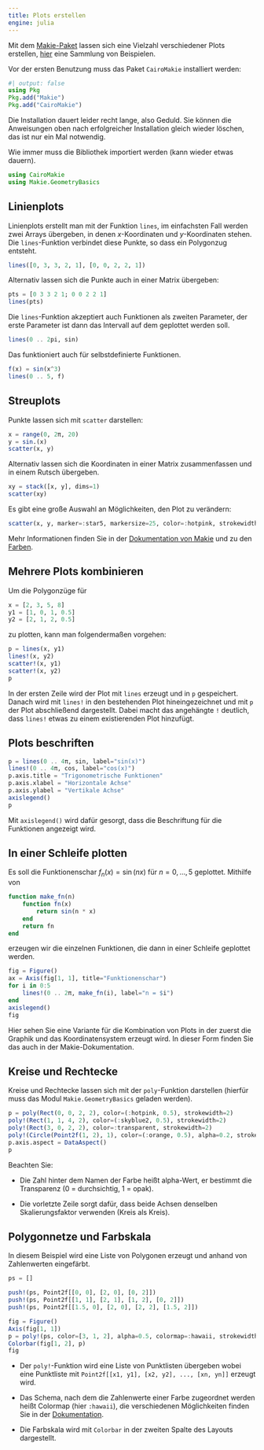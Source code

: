 ```yaml
---
title: Plots erstellen
engine: julia
---
```



Mit dem [Makie-Paket](https://docs.makie.org/stable) lassen sich eine Vielzahl verschiedener Plots erstellen, [hier](https://beautiful.makie.org/dev/) eine Sammlung von Beispielen. 

Vor der ersten Benutzung muss das Paket `CairoMakie` installiert werden:

```julia
#| output: false
using Pkg
Pkg.add("Makie")
Pkg.add("CairoMakie")
```

Die Installation dauert leider recht lange, also Geduld. Sie können die Anweisungen oben nach erfolgreicher Installation gleich wieder löschen, das ist nur ein Mal notwendig.


Wie immer muss die Bibliothek importiert werden (kann wieder etwas dauern).

```julia
using CairoMakie
using Makie.GeometryBasics
```

## Linienplots

Linienplots erstellt man mit der Funktion `lines`, im einfachsten Fall werden zwei Arrays übergeben, in denen $x$-Koordinaten und $y$-Koordinaten stehen. Die `lines`-Funktion verbindet diese Punkte, so dass ein Polygonzug entsteht. 

```julia
lines([0, 3, 3, 2, 1], [0, 0, 2, 2, 1])
```

Alternativ lassen sich die Punkte auch in einer Matrix übergeben:

```julia
pts = [0 3 3 2 1; 0 0 2 2 1]
lines(pts)
```

Die `lines`-Funktion akzeptiert auch Funktionen als zweiten Parameter, der erste Parameter ist dann das Intervall auf dem geplottet werden soll.

```julia
lines(0 .. 2pi, sin)
```

Das funktioniert auch für selbstdefinierte Funktionen.

```julia
f(x) = sin(x^3)
lines(0 .. 5, f)
```

## Streuplots

Punkte lassen sich mit `scatter` darstellen:

```julia
x = range(0, 2π, 20)
y = sin.(x)
scatter(x, y)
```

Alternativ lassen sich die Koordinaten in einer Matrix zusammenfassen und in einem Rutsch übergeben.

```julia
xy = stack([x, y], dims=1)
scatter(xy)
```

Es gibt eine große Auswahl an Möglichkeiten, den Plot zu verändern:

```julia
scatter(x, y, marker=:star5, markersize=25, color=:hotpink, strokewidth=2, strokecolor=:chartreuse3)
```

Mehr Informationen finden Sie in der [Dokumentation von Makie](https://docs.makie.org/stable/reference/plots/scatter) und zu den [Farben](https://juliagraphics.github.io/Colors.jl/stable/namedcolors).

## Mehrere Plots kombinieren

Um die Polygonzüge für

```julia
x = [2, 3, 5, 8]
y1 = [1, 0, 1, 0.5]
y2 = [2, 1, 2, 0.5]
```

zu plotten, kann man folgendermaßen vorgehen:

```julia
p = lines(x, y1)
lines!(x, y2)
scatter!(x, y1)
scatter!(x, y2)
p
```

In der ersten Zeile wird der Plot mit `lines` erzeugt und in `p` gespeichert. Danach wird mit `lines!` in den bestehenden Plot hineingezeichnet und mit `p` der Plot abschließend dargestellt. Dabei macht das angehängte `!` deutlich, dass `lines!` etwas zu einem existierenden Plot hinzufügt.

## Plots beschriften

```julia
p = lines(0 .. 4π, sin, label="sin(x)")
lines!(0 .. 4π, cos, label="cos(x)")
p.axis.title = "Trigonometrische Funktionen"
p.axis.xlabel = "Horizontale Achse"
p.axis.ylabel = "Vertikale Achse"
axislegend()
p
```

Mit `axislegend()` wird dafür gesorgt, dass die Beschriftung für die Funktionen angezeigt wird.

## In einer Schleife plotten

Es soll die Funktionenschar $f_n(x) = \sin(nx)$ für $n = 0, \dots, 5$ geplottet. Mithilfe von

```julia
function make_fn(n)
    function fn(x)
        return sin(n * x)
    end
    return fn
end
```

erzeugen wir die einzelnen Funktionen, die dann in einer Schleife geplottet werden.

```julia
fig = Figure()
ax = Axis(fig[1, 1], title="Funktionenschar")
for i in 0:5
    lines!(0 .. 2π, make_fn(i), label="n = $i")
end
axislegend()
fig
```

Hier sehen Sie eine Variante für die Kombination von Plots in der zuerst die Graphik und das Koordinatensystem erzeugt wird. In dieser Form finden Sie das auch in der Makie-Dokumentation.

## Kreise und Rechtecke

Kreise und Rechtecke lassen sich mit der `poly`-Funktion darstellen (hierfür muss das Modul `Makie.GeometryBasics` geladen werden). 

```julia
p = poly(Rect(0, 0, 2, 2), color=(:hotpink, 0.5), strokewidth=2)
poly!(Rect(1, 1, 4, 2), color=(:skyblue2, 0.5), strokewidth=2)
poly!(Rect(3, 0, 2, 2), color=:transparent, strokewidth=2)
poly!(Circle(Point2f(1, 2), 1), color=(:orange, 0.5), alpha=0.2, strokewidth=2)
p.axis.aspect = DataAspect()
p
```

Beachten Sie:

- Die Zahl hinter dem Namen der Farbe heißt alpha-Wert, er bestimmt die Transparenz (0 = durchsichtig, 1 = opak).

- Die vorletzte Zeile sorgt dafür, dass beide Achsen denselben Skalierungsfaktor verwenden (Kreis als Kreis).

## Polygonnetze und Farbskala

In diesem Beispiel wird eine Liste von Polygonen erzeugt und anhand von Zahlenwerten eingefärbt.

```julia
ps = []

push!(ps, Point2f[[0, 0], [2, 0], [0, 2]])
push!(ps, Point2f[[1, 1], [2, 1], [1, 2], [0, 2]])
push!(ps, Point2f[[1.5, 0], [2, 0], [2, 2], [1.5, 2]])

fig = Figure()
Axis(fig[1, 1])
p = poly!(ps, color=[3, 1, 2], alpha=0.5, colormap=:hawaii, strokewidth=2)
Colorbar(fig[1, 2], p)
fig
```

- Der `poly!`-Funktion wird eine Liste von Punktlisten übergeben wobei eine Punktliste mit `Point2f[[x1, y1], [x2, y2], ..., [xn, yn]]` erzeugt wird. 

- Das Schema, nach dem die Zahlenwerte einer Farbe zugeordnet werden heißt Colormap (hier `:hawaii`), die verschiedenen Möglichkeiten finden Sie in der [Dokumentation](https://docs.makie.org/v0.21/explanations/colors#colormaps).

- Die Farbskala wird mit `Colorbar` in der zweiten Spalte des Layouts dargestellt.




